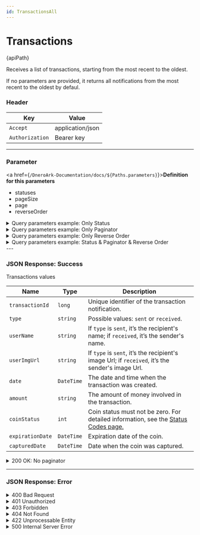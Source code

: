 ```yaml
---
id: TransactionsAll
---
```







# Transactions


<div className="highlight-box">
  <HttpMethodTag method={method} /> {apiPath}
</div>





Receives a list of transactions, starting from the most recent to the oldest.

If no parameters are provided, it returns all notifications from the most recent to the oldest by defaul.


### Header

| Key      | Value     |
|-------------|----------|
| `Accept` | application/json |
| `Authorization` | Bearer key|


---
### Parameter


 <a href={`/DneroArk-Documentation/docs/${Paths.parameters}`}>**Definition for this parameters**</a>

  - statuses
  - pageSize
  - page
  - reverseOrder

<details className='details-custom'>
  <summary>Query parameters example: Only Status</summary>
    <div className="examples-style"> 
      {apiPath}`?statuses=1,3`
    </div>
</details>


<details className='details-custom'>
  <summary>Query parameters example: Only Paginator</summary>
    <div className="examples-style"> 
      {apiPath}`?pageSize=10&page=2`
    </div>
</details>

<details className='details-custom'>
  <summary>Query parameters example: Only Reverse Order</summary>
    <div className="examples-style"> 
      {apiPath}`?reverseOrder=false`
    </div>
</details>

<details className='details-custom'>
  <summary>Query parameters example: Status & Paginator & Reverse Order</summary>
    <div className="examples-style"> 
      {apiPath}`statuses=1,2&pageSize=10&page=2&reverseOrder=false`
    </div>
</details>
---

### JSON Response: Success


<div className="table-title">
  Transactions values
</div>

| Name                  | Type       |   Description                                                                                  |
|-----------------------|------------|-----------------------------------------------------------------------------------------------|
| `transactionId`                  | `long`     | Unique identifier of the transaction notification.                                           |
| `type`                | `string`   | Possible values: `sent` or `received`.                                                      |
| `userName`            | `string`   | If `type` is `sent`, it’s the recipient's name; if `received`, it’s the sender's name.       |
| `userImgUrl`          | `string`   | If `type` is `sent`, it’s the recipient's image Url; if `received`, it’s the sender's image Url.       |
| `date`                | `DateTime` | The date and time when the transaction was created.                                          |
| `amount`              | `string`   | The amount of money involved in the transaction.                                             |
| `coinStatus`          | `int`      | Coin status must not be zero. For detailed information, see the [Status Codes page.](/docs/coinsStatuses)|
| `expirationDate`      | `DateTime` | Expiration date of the coin. |
| `capturedDate`        | `DateTime` | Date when the coin was captured. |

<details className='details-custom'>
  <summary>200 OK: No paginator</summary>
```JSON
[
  {
    "transactionId": 123456789,
    "type": "sent",
    "userName": "Alice Smith",
    "userImgUrl": "https://example.com/images/alice.jpg",
    "date": "2023-11-24T15:30:00Z",
    "amount": "150.75",
    "coinStatus": 1,
    "expirationDate": "2023-12-01T23:59:59Z",
    "capturedDate": null
  },
  {
    "transactionId": 987654321,
    "type": "received",
    "userName": "Bob Johnson",
    "userImgUrl": "https://example.com/images/bob.jpg",
    "date": "2023-11-23T12:00:00Z",
    "amount": "200.00",
    "coinStatus": 2,
    "expirationDate": null,
    "capturedDate": "2023-11-24T10:00:00Z"
  },
  {
    "transactionId": 192837465,
    "type": "sent",
    "userName": "Charlie Brown",
    "userImgUrl": "https://example.com/images/charlie.jpg",
    "date": "2023-11-22T08:15:00Z",
    "amount": "300.25",
    "coinStatus": 3,
    "expirationDate": "2023-12-05T23:59:59Z",
    "capturedDate": "2023-11-24T10:00:00Z"
  }
]

```
</details>




<details className='details-custom'>
  <summary>200 OK: Paginator</summary>
```JSON

{
  "currentPage": 2,
  "totalPages": 5,
  "pageSize": 10,
  "totalTransactions": 45,
  "transactions": [
    {
    "id": 123456789,
    "type": "sent",
    "userName": "Alice Smith",
    "userImgUrl": "https://example.com/images/alice.jpg",
    "date": "2023-11-24T15:30:00Z",
    "amount": "150.75",
    "coinStatus": 1,
    "expirationDate": "2023-12-01T23:59:59Z",
    "capturedDate": null
  },
  {
    "id": 987654321,
    "type": "received",
    "userName": "Bob Johnson",
    "userImgUrl": "https://example.com/images/bob.jpg",
    "date": "2023-11-23T12:00:00Z",
    "amount": "200.00",
    "coinStatus": 2,
    "expirationDate": null,
    "capturedDate": "2023-11-24T10:00:00Z"
  },
  {
    "id": 192837465,
    "type": "sent",
    "userName": "Charlie Brown",
    "userImgUrl": "https://example.com/images/charlie.jpg",
    "date": "2023-11-22T08:15:00Z",
    "amount": "300.25",
    "coinStatus": 3,
    "expirationDate": "2023-12-05T23:59:59Z",
    "capturedDate": "2023-11-24T10:00:00Z"
  }
  ]
}
```
</details>



---
### JSON Response: Error

<details className='details-custom'>
 <summary>400 Bad Request</summary>

```JSON
{
  "code": "INVALID_STATUSES",
  "message": "The provided statuses are invalid or malformed."
}

```


```JSON
{
  "code": "MISSING_PAGINATION",
  "message": "Both 'pageSize' and 'page' are required when using the paginator."
}

```
</details>

<details className='details-custom'>
 <summary>401 Unauthorized</summary>


```JSON
{
  "code": "UNAUTHORIZED",
  "message": "Authentication failed. Please provide a valid Bearer token."
}


```
</details>

<details className='details-custom'>
 <summary>403 Forbidden</summary>

```JSON
{
  "code": "ACCESS_FORBIDDEN",
  "message": "You do not have permission to access these transactions."
}

```
</details>

<details className='details-custom'>
 <summary>404 Not Found</summary>

```JSON
{
  "code": "TRANSACTIONS_NOT_FOUND",
  "message": "No transactions were found for the given criteria."
}

```
</details>


<details className='details-custom'>
 <summary>422 Unprocessable Entity</summary>


```JSON
{
  "code": "INVALID_PAGE",
  "message": "The page number must be a positive integer starting from 1."
}

```


```JSON
{
  "code": "INVALID_PAGE_SIZE",
  "message": "The page size must be a positive integer."
}

```
</details>
<details className='details-custom'>
<summary> 500 Internal Server Error</summary>


``` JSON
{
  "code": "INTERNAL_SERVER_ERROR",
  "message": "An unexpected error occurred while validating the OTP. Please try again later."
}
```

</details>




